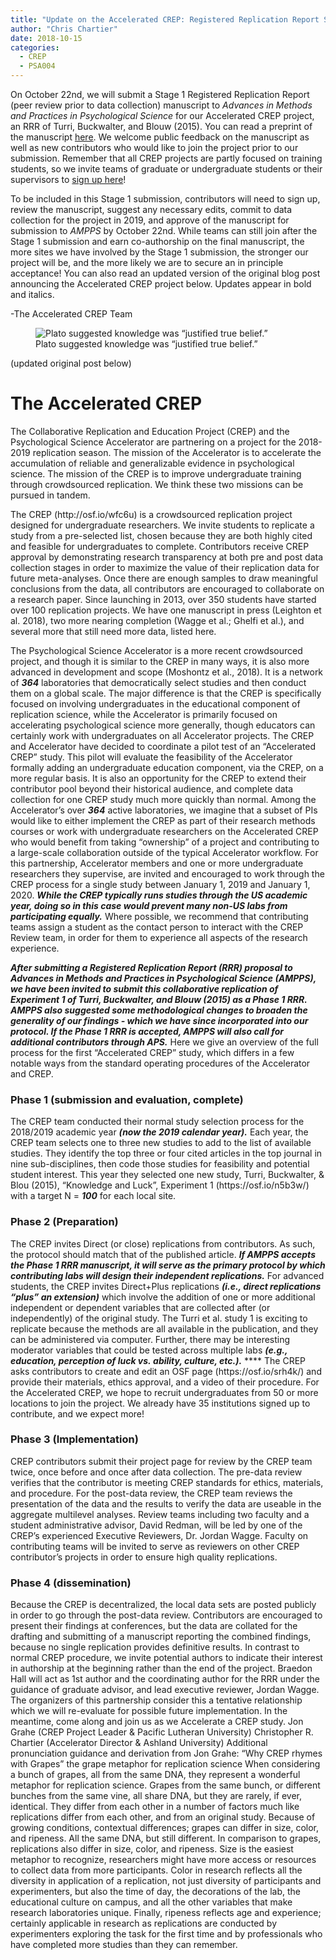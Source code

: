 ```yaml
---
title: "Update on the Accelerated CREP: Registered Replication Report Submission Coming Soon. More Labs Welcome to Join!"
author: "Chris Chartier"
date: 2018-10-15
categories:
  - CREP
  - PSA004
---
```


On October 22nd, we will submit a Stage 1 Registered Replication Report
(peer review prior to data collection) manuscript to *Advances in
Methods and Practices in Psychological Science* for our Accelerated CREP
project, an RRR of Turri, Buckwalter, and Blouw (2015). You can read a
preprint of the manuscript
[here](https://psyarxiv.com/zeux9/){target="_blank"}. We welcome public
feedback on the manuscript as well as new contributors who would like to
join the project prior to our submission. Remember that all CREP
projects are partly focused on training students, so we invite teams of
graduate or undergraduate students or their supervisors to [sign up
here](https://docs.google.com/forms/d/e/1FAIpQLSd0YkPnjKqJEHAU-g2Yq-DhlWvf2H6NhFwRlgKOPbxHm11zrQ/viewform){target="_blank"}!

To be included in this Stage 1 submission, contributors will need to
sign up, review the manuscript, suggest any necessary edits, commit to
data collection for the project in 2019, and approve of the manuscript
for submission to *AMPPS* by October 22nd. While teams can still join
after the Stage 1 submission and earn co-authorship on the final
manuscript, the more sites we have involved by the Stage 1 submission,
the stronger our project will be, and the more likely we are to secure
an in principle acceptance! You can also read an updated version of the
original blog post announcing the Accelerated CREP project below.
Updates appear in bold and italics. 

-The Accelerated CREP Team

![Plato suggested knowledge was
"justified true belief."](images/800px-plato_silanion_musei_capitolini_mc1377-1.jpg) 

(updated original post below)

# The Accelerated CREP

The Collaborative Replication and Education Project (CREP) and the
Psychological Science Accelerator are partnering on a project for the
2018-2019 replication season. The mission of the Accelerator is to
accelerate the accumulation of reliable and generalizable evidence in
psychological science. The mission of the CREP is to improve
undergraduate training through crowdsourced replication. We think these
two missions can be pursued in tandem. 

The CREP (http://osf.io/wfc6u) is
a crowdsourced replication project designed for undergraduate
researchers. We invite students to replicate a study from a pre-selected
list, chosen because they are both highly cited and feasible for
undergraduates to complete. Contributors receive CREP approval by
demonstrating research transparency at both pre and post data collection
stages in order to maximize the value of their replication data for
future meta-analyses. Once there are enough samples to draw meaningful
conclusions from the data, all contributors are encouraged to
collaborate on a research paper. Since launching in 2013, over 350
students have started over 100 replication projects. We have one
manuscript in press (Leighton et al. 2018), two more nearing completion
(Wagge et al.; Ghelfi et al.), and several more that still need more
data, listed here. 

The Psychological Science Accelerator is a more
recent crowdsourced project, and though it is similar to the CREP in
many ways, it is also more advanced in development and scope (Moshontz
et al., 2018). It is a network of ***364*** laboratories that
democratically select studies and then conduct them on a global scale.
The major difference is that the CREP is specifically focused on
involving undergraduates in the educational component of replication
science, while the Accelerator is primarily focused on accelerating
psychological science more generally, though educators can certainly
work with undergraduates on all Accelerator projects. The CREP and
Accelerator have decided to coordinate a pilot test of an "Accelerated
CREP" study. This pilot will evaluate the feasibility of the Accelerator
formally adding an undergraduate education component, via the CREP, on a
more regular basis. It is also an opportunity for the CREP to extend
their contributor pool beyond their historical audience, and complete
data collection for one CREP study much more quickly than normal. Among
the Accelerator's over ***364*** active laboratories, we imagine that a
subset of PIs would like to either implement the CREP as part of their
research methods courses or work with undergraduate researchers on the
Accelerated CREP who would benefit from taking "ownership" of a project
and contributing to a large-scale collaboration outside of the typical
Accelerator workflow. For this partnership, Accelerator members and one
or more undergraduate researchers they supervise, are invited and
encouraged to work through the CREP process for a single study between
January 1, 2019 and January 1, 2020. ***While the CREP typically runs
studies through the US academic year, doing so in this case would
prevent many non-US labs from participating equally.*** Where possible,
we recommend that contributing teams assign a student as the contact
person to interact with the CREP Review team, in order for them to
experience all aspects of the research experience. 

***After submitting a
Registered Replication Report (RRR) proposal to Advances in Methods and
Practices in Psychological Science (AMPPS), we have been invited to
submit this collaborative replication of Experiment 1 of Turri,
Buckwalter, and Blouw (2015) as a Phase 1 RRR. AMPPS also suggested some
methodological changes to broaden the generality of our findings - which
we have since incorporated into our protocol. If the Phase 1 RRR is
accepted, AMPPS will also call for additional contributors through
APS.*** Here we give an overview of the full process for the first
"Accelerated CREP" study, which differs in a few notable ways from the
standard operating procedures of the Accelerator and CREP. 

### Phase 1 (submission and evaluation, complete)

The CREP team conducted their
normal study selection process for the 2018/2019 academic year ***(now
the 2019 calendar year).*** Each year, the CREP team selects one to
three new studies to add to the list of available studies. They identify
the top three or four cited articles in the top journal in nine
sub-disciplines, then code those studies for feasibility and potential
student interest. This year they selected one new study, Turri,
Buckwalter, & Blou (2015), "Knowledge and Luck", Experiment 1
(https://osf.io/n5b3w/) with a target N = ***100*** for each local site.


### Phase 2 (Preparation)

The CREP invites Direct (or close)
replications from contributors. As such, the protocol should match that
of the published article. ***If AMPPS accepts the Phase 1 RRR
manuscript, it will serve as the primary protocol by which contributing
labs will design their independent replications.*** For advanced
students, the CREP invites Direct+Plus replications ***(i.e., direct
replications "plus" an extension)*** which involve the addition of one
or more additional independent or dependent variables that are collected
after (or independently) of the original study. The Turri et al. study 1
is exciting to replicate because the methods are all available in the
publication, and they can be administered via computer. Further, there
may be interesting moderator variables that could be tested across
multiple labs ***(e.g., education, perception of luck vs. ability,
culture, etc.).*** **** The CREP asks contributors to create and edit an
OSF page (https://osf.io/srh4k/) and provide their materials, ethics
approval, and a video of their procedure. For the Accelerated CREP, we
hope to recruit undergraduates from 50 or more locations to join the
project. We already have 35 institutions signed up to contribute, and we
expect more! 

### Phase 3 (Implementation)

CREP contributors submit
their project page for review by the CREP team twice, once before and
once after data collection. The pre-data review verifies that the
contributor is meeting CREP standards for ethics, materials, and
procedure. For the post-data review, the CREP team reviews the
presentation of the data and the results to verify the data are useable
in the aggregate multilevel analyses. Review teams including two faculty
and a student administrative advisor, David Redman, will be led by one
of the CREP's experienced Executive Reviewers, Dr. Jordan Wagge. Faculty
on contributing teams will be invited to serve as reviewers on other
CREP contributor's projects in order to ensure high quality
replications. 

### Phase 4 (dissemination)

Because the CREP is
decentralized, the local data sets are posted publicly in order to go
through the post-data review. Contributors are encouraged to present
their findings at conferences, but the data are collated for the
drafting and submitting of a manuscript reporting the combined findings,
because no single replication provides definitive results. In contrast
to normal CREP procedure, we invite potential authors to indicate their
interest in authorship at the beginning rather than the end of the
project. Braedon Hall will act as 1st author and the coordinating author
for the RRR under the guidance of graduate advisor, and lead executive
reviewer, Jordan Wagge. The organizers of this partnership consider this
a tentative relationship which we will re-evaluate for possible future
implementation. In the meantime, come along and join us as we Accelerate
a CREP study. Jon Grahe (CREP Project Leader & Pacific Lutheran
University) Christopher R. Chartier (Accelerator Director & Ashland
University) Additional pronunciation guidance and derivation from Jon
Grahe: "Why CREP rhymes with Grapes" the grape metaphor for replication
science When considering a bunch of grapes, all from the same DNA, they
represent a wonderful metaphor for replication science. Grapes from the
same bunch, or different bunches from the same vine, all share DNA, but
they are rarely, if ever, identical. They differ from each other in a
number of factors much like replications differ from each other, and
from an original study. Because of growing conditions, contextual
differences; grapes can differ in size, color, and ripeness. All the
same DNA, but still different. In comparison to grapes, replications
also differ in size, color, and ripeness. Size is the easiest metaphor
to recognize, researchers might have more access or resources to collect
data from more participants. Color in research reflects all the
diversity in application of a replication, not just diversity of
participants and experimenters, but also the time of day, the
decorations of the lab, the educational culture on campus, and all the
other variables that make research laboratories unique. Finally,
ripeness reflects age and experience; certainly applicable in research
as replications are conducted by experimenters exploring the task for
the first time and by professionals who have completed more studies than
they can remember.

